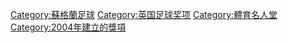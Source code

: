 [[Category:蘇格蘭足球|Category:蘇格蘭足球]]
[[Category:英国足球奖项|Category:英国足球奖项]]
[[Category:體育名人堂|Category:體育名人堂]]
[[Category:2004年建立的獎項|Category:2004年建立的獎項]]